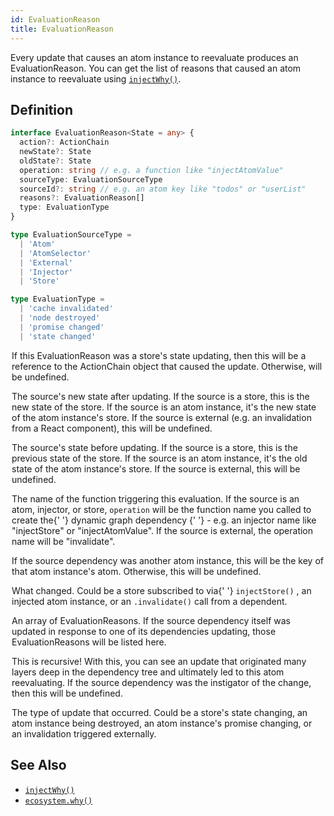 ```yaml
---
id: EvaluationReason
title: EvaluationReason
---
```



Every update that causes an atom instance to reevaluate produces an EvaluationReason. You can get the list of reasons that caused an atom instance to reevaluate using [`injectWhy()`](../injectors/injectWhy).

## Definition

```ts
interface EvaluationReason<State = any> {
  action?: ActionChain
  newState?: State
  oldState?: State
  operation: string // e.g. a function like "injectAtomValue"
  sourceType: EvaluationSourceType
  sourceId?: string // e.g. an atom key like "todos" or "userList"
  reasons?: EvaluationReason[]
  type: EvaluationType
}

type EvaluationSourceType =
  | 'Atom'
  | 'AtomSelector'
  | 'External'
  | 'Injector'
  | 'Store'

type EvaluationType =
  | 'cache invalidated'
  | 'node destroyed'
  | 'promise changed'
  | 'state changed'
```

<Legend>
  <Item name="action">
    <p>
      If this EvaluationReason was a store's state updating, then this will be a
      reference to the <Link to="ActionChain">ActionChain object</Link> that
      caused the update. Otherwise, will be undefined.
    </p>
  </Item>
  <Item name="newState">
    <p>
      The source's new state after updating. If the source is a store, this is
      the new state of the store. If the source is an atom instance, it's the
      new state of the atom instance's store. If the source is external (e.g. an
      invalidation from a React component), this will be undefined.
    </p>
  </Item>
  <Item name="oldState">
    <p>
      The source's state before updating. If the source is a store, this is the
      previous state of the store. If the source is an atom instance, it's the
      old state of the atom instance's store. If the source is external, this
      will be undefined.
    </p>
  </Item>
  <Item name="operation">
    <p>
      The name of the function triggering this evaluation. If the source is an
      atom, injector, or store, <code>operation</code> will be the function name
      you called to create the{' '}
      <Link to="../glossary#dynamic-graph-dependency">
        dynamic graph dependency
      </Link>{' '}
      - e.g. an injector name like "injectStore" or "injectAtomValue". If the
      source is external, the operation name will be "invalidate".
    </p>
  </Item>
  <Item name="sourceId">
    <p>
      If the source dependency was another atom instance, this will be the key
      of that atom instance's atom. Otherwise, this will be undefined.
    </p>
  </Item>
  <Item name="sourceType">
    <p>
      What changed. Could be a store subscribed to via{' '}
      <Link to="../injectors/injectStore">
        <code>injectStore()</code>
      </Link>
      , an injected atom instance, or an <Link to="../classes/AtomInstance#invalidate">
        <code>.invalidate()</code>
      </Link> call from a dependent.
    </p>
  </Item>
  <Item name="reasons">
    <p>
      An array of EvaluationReasons. If the source dependency itself was updated
      in response to one of its dependencies updating, those EvaluationReasons
      will be listed here.
    </p>
    <p>
      This is recursive! With this, you can see an update that originated many
      layers deep in the dependency tree and ultimately led to this atom
      reevaluating. If the source dependency was the instigator of the change,
      then this will be undefined.
    </p>
  </Item>
  <Item name="type">
    <p>
      The type of update that occurred. Could be a store's state changing, an
      atom instance being destroyed, an atom instance's promise changing, or an
      invalidation triggered externally.
    </p>
  </Item>
</Legend>

## See Also

- [`injectWhy()`](../injectors/injectWhy)
- [`ecosystem.why()`](../classes/Ecosystem#why)
